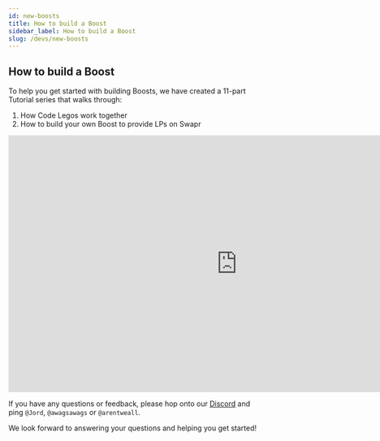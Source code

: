 ```yaml
---
id: new-boosts
title: How to build a Boost
sidebar_label: How to build a Boost
slug: /devs/new-boosts
---
```


## How to build a Boost

To help you get started with building Boosts, we have created a 11-part Tutorial series that walks through:
1. How Code Legos work together
2. How to build your own Boost to provide LPs on Swapr


<iframe width="900" height="506.25" src="https://www.youtube.com/embed/videoseries?list=PL-ArYfrJv7VSZT_OV2AuPvT3m-bCYYckg" title="YouTube video player" frameborder="0" allow="accelerometer; autoplay; clipboard-write; encrypted-media; gyroscope; picture-in-picture" allowfullscreen></iframe>

If you have any questions or feedback, please hop onto our [Discord](https://discord.gg/invite/daohaus) and ping `@Jord`, `@awagsawags` or `@arentweall`. 

We look forward to answering your questions and helping you get started!